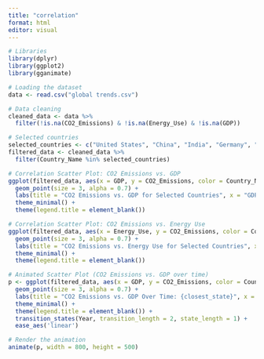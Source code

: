 ```yaml
---
title: "correlation"
format: html
editor: visual
---
```


```r
# Libraries
library(dplyr)
library(ggplot2)
library(gganimate)

# Loading the dataset
data <- read.csv("global trends.csv")

# Data cleaning
cleaned_data <- data %>%
  filter(!is.na(CO2_Emissions) & !is.na(Energy_Use) & !is.na(GDP))

# Selected countries
selected_countries <- c("United States", "China", "India", "Germany", "United Kingdom")
filtered_data <- cleaned_data %>%
  filter(Country_Name %in% selected_countries)

# Correlation Scatter Plot: CO2 Emissions vs. GDP
ggplot(filtered_data, aes(x = GDP, y = CO2_Emissions, color = Country_Name)) +
  geom_point(size = 3, alpha = 0.7) +
  labs(title = "CO2 Emissions vs. GDP for Selected Countries", x = "GDP (in USD)", y = "CO2 Emissions (in tonnes)") +
  theme_minimal() +
  theme(legend.title = element_blank())

# Correlation Scatter Plot: CO2 Emissions vs. Energy Use
ggplot(filtered_data, aes(x = Energy_Use, y = CO2_Emissions, color = Country_Name)) +
  geom_point(size = 3, alpha = 0.7) +
  labs(title = "CO2 Emissions vs. Energy Use for Selected Countries", x = "Energy Use (kg of oil equivalent)", y = "CO2 Emissions (in tonnes)") +
  theme_minimal() +
  theme(legend.title = element_blank())

# Animated Scatter Plot (CO2 Emissions vs. GDP over time)
p <- ggplot(filtered_data, aes(x = GDP, y = CO2_Emissions, color = Country_Name)) +
  geom_point(size = 3, alpha = 0.7) +
  labs(title = "CO2 Emissions vs. GDP Over Time: {closest_state}", x = "GDP (in USD)", y = "CO2 Emissions (in tonnes)") +
  theme_minimal() +
  theme(legend.title = element_blank()) +
  transition_states(Year, transition_length = 2, state_length = 1) +
  ease_aes('linear')

# Render the animation
animate(p, width = 800, height = 500)

```
